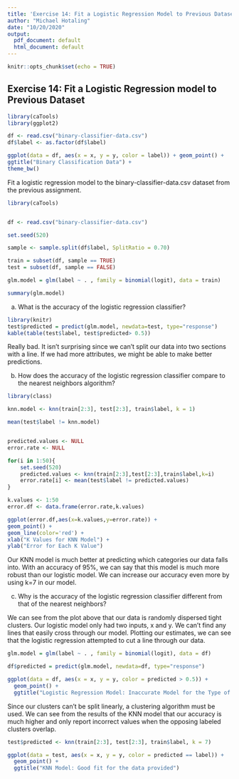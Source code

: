 ```yaml
---
title: 'Exercise 14: Fit a Logistic Regression Model to Previous Dataset'
author: "Michael Hotaling"
date: "10/20/2020"
output:
  pdf_document: default
  html_document: default
---
```

```r
knitr::opts_chunk$set(echo = TRUE)
```

## Exercise 14: Fit a Logistic Regression model to Previous Dataset

```r
library(caTools)
library(ggplot2)

df <- read.csv("binary-classifier-data.csv")
df$label <- as.factor(df$label)

ggplot(data = df, aes(x = x, y = y, color = label)) + geom_point() +
ggtitle("Binary Classification Data") +
theme_bw()

```


Fit a logistic regression model to the binary-classifier-data.csv dataset from the previous assignment.

```r
library(caTools)


df <- read.csv("binary-classifier-data.csv")

set.seed(520)

sample <- sample.split(df$label, SplitRatio = 0.70)

train = subset(df, sample == TRUE)
test = subset(df, sample == FALSE)

glm.model = glm(label ~ . , family = binomial(logit), data = train)

summary(glm.model)

```
a. What is the accuracy of the logistic regression classifier?

```r

library(knitr)
test$predicted = predict(glm.model, newdata=test, type="response")
kable(table(test$label, test$predicted> 0.5))

```

Really bad. It isn't surprising since we can't split our data into two sections with a line. If we had more attributes, we might be able to make better predictions. 

b. How does the accuracy of the logistic regression classifier compare to the nearest neighbors algorithm?

```r

library(class)

knn.model <- knn(train[2:3], test[2:3], train$label, k = 1)

mean(test$label != knn.model)


predicted.values <- NULL
error.rate <- NULL

for(i in 1:50){
    set.seed(520)
    predicted.values <- knn(train[2:3],test[2:3],train$label,k=i)
    error.rate[i] <- mean(test$label != predicted.values)
}

k.values <- 1:50
error.df <- data.frame(error.rate,k.values)

ggplot(error.df,aes(x=k.values,y=error.rate)) + 
geom_point() + 
geom_line(color='red') + 
xlab("K Values for KNN Model") + 
ylab("Error for Each K Value")

```
Our KNN model is much better at predicting which categories our data falls into. With an accuracy of 95%, we can say that this model is much more robust than our logistic model. We can increase our accuracy even more by using k=7 in our model. 

c. Why is the accuracy of the logistic regression classifier different from that of the nearest neighbors?

We can see from the plot above that our data is randomly dispersed tight clusters. Our logistic model only had two inputs, x and y. We can't find any lines that easily cross through our model. Plotting our estimates, we can see that the logistic regression attempted to cut a line through our data. 

```r

glm.model = glm(label ~ . , family = binomial(logit), data = df)

df$predicted = predict(glm.model, newdata=df, type="response")

ggplot(data = df, aes(x = x, y = y, color = predicted > 0.5)) + 
  geom_point() + 
  ggtitle("Logistic Regression Model: Inaccurate Model for the Type of Data")


```

Since our clusters can't be split linearly, a clustering algorithm must be used. We can see from the results of the KNN model that our accuracy is much higher and only report incorrect values when the opposing labeled clusters overlap. 

```r

test$predicted <- knn(train[2:3], test[2:3], train$label, k = 7)

ggplot(data = test, aes(x = x, y = y, color = predicted == label)) + 
  geom_point() + 
  ggtitle("KNN Model: Good fit for the data provided")
```